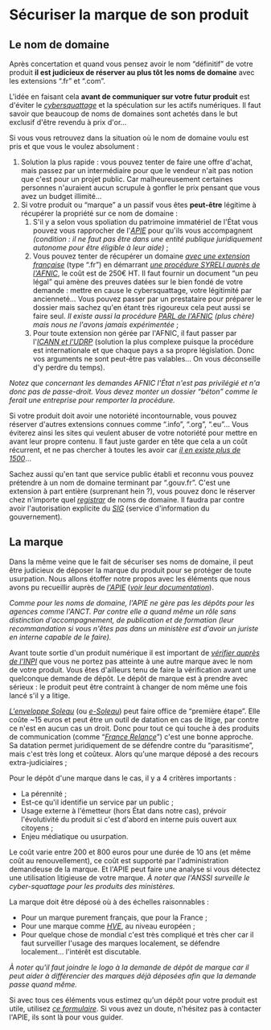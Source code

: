
# Sécuriser la marque de son produit

## Le nom de domaine

Après concertation et quand vous pensez avoir le nom “définitif” de votre produit **il est judicieux de réserver au plus tôt les noms de domaine** avec les extensions “.fr” et “.com”.

L'idée en faisant cela **avant de communiquer sur votre futur produit** est d'éviter le [_cybersquattage_](https://fr.wikipedia.org/wiki/Cybersquattage) et la spéculation sur les actifs numériques. Il faut savoir que beaucoup de noms de domaines sont achetés dans le but exclusif d'être revendu à prix d'or…

Si vous vous retrouvez dans la situation où le nom de domaine voulu est pris et que vous le voulez absolument :

1.  Solution la plus rapide : vous pouvez tenter de faire une offre d'achat, mais passez par un intermédiaire pour que le vendeur n'ait pas notion que c'est pour un projet public. Car malheureusement certaines personnes n'auraient aucun scrupule à gonfler le prix pensant que vous avez un budget illimité…
2.  Si votre produit ou “marque” a un passif vous êtes **peut-être** légitime à récupérer la propriété sur ce nom de domaine :
    1.  S'il y a selon vous spoliation du patrimoine immatériel de l'État vous pouvez vous rapprocher de l'[_APIE_](https://www.economie.gouv.fr/apie) pour qu'ils vous accompagnent _(condition : il ne faut pas être dans une entité publique juridiquement autonome pour être éligible à leur aide)_ ;
    2.  Vous pouvez tenter de récupérer un domaine [_avec une extension française_](https://www.afnic.fr/produits-services/noms-domaines-ultramarins/autres-noms-domaines/) (type “.fr”) en démarrant [_une procédure SYRELI auprès de l'AFNIC_](https://syreli.fr/), le coût est de 250€ HT. Il faut fournir un document “un peu légal” qui amène des preuves datées sur le bien fondé de votre demande : mettre en cause le cybersquattage, votre légitimité par ancienneté… Vous pouvez passer par un prestataire pour préparer le dossier mais sachez qu'en étant très rigoureux cela peut aussi se faire seul. _Il existe aussi la procédure [PARL de l'AFNIC](https://www.afnic.fr/noms-de-domaine/resoudre-un-litige/parl/) (plus chère) mais nous ne l'avons jamais expérimentée_ ;
    3.  Pour toute extension non gérée par l'AFNIC, il faut passer par l'[_ICANN et l'UDRP_](https://www.icann.org/resources/pages/help/dndr/udrp-en) (solution la plus complexe puisque la procédure est internationale et que chaque pays a sa propre législation. Donc vos arguments ne sont peut-être pas valables… On vous déconseille d'y perdre du temps).

_Notez que concernant les demandes AFNIC l'État n'est pas privilégié et n'a donc pas de passe-droit. Vous devez monter un dossier “béton” comme le ferait une entreprise pour remporter la procédure._

Si votre produit doit avoir une notoriété incontournable, vous pouvez réserver d'autres extensions connues comme “.info”, “.org”, “.eu”... Vous éviterez ainsi les sites qui veulent abuser de votre notoriété pour mettre en avant leur propre contenu. Il faut juste garder en tête que cela a un coût récurrent, et ne pas chercher à toutes les avoir car [_il en existe plus de 1500_](https://en.wikipedia.org/wiki/List_of_Internet_top-level_domains)…

Sachez aussi qu'en tant que service public établi et reconnu vous pouvez prétendre à un nom de domaine terminant par “.gouv.fr”. C'est une extension à part entière (surprenant hein ?), vous pouvez donc le réserver chez n'importe quel [_registrar_](https://en.wikipedia.org/wiki/Domain_name_registrar) de noms de domaine. Il faudra par contre avoir l'autorisation explicite du [_SIG_](https://www.gouvernement.fr/service-d-information-du-gouvernement-sig) (service d'information du gouvernement).

## La marque

Dans la même veine que le fait de sécuriser ses noms de domaine, il peut être judicieux de déposer la marque du produit pour se protéger de toute usurpation. Nous allons étoffer notre propos avec les éléments que nous avons pu recueillir auprès de [_l'APIE_](https://www.economie.gouv.fr/apie) ([_voir leur documentation_](https://www.economie.gouv.fr/apie/marques-publiques-publications)).

_Comme pour les noms de domaine, l'APIE ne gère pas les dépôts pour les agences comme l'ANCT. Par contre elle a quand même un rôle sans distinction d'accompagnement, de publication et de formation (leur recommandation si vous n'êtes pas dans un ministère est d'avoir un juriste en interne capable de le faire)._

<CaptionedImage
  src={TrademarkDecisionTree}
  alt=""
  caption="Savoir si un dépôt de marque est justifié"
  source="https://www.economie.gouv.fr/files/files/directions_services/apie/marques/publications/Marques_publiques_comment_les_proteger.pdf"
/>

Avant toute sortie d'un produit numérique il est important de [_vérifier auprès de l'INPI_](https://data.inpi.fr/recherche_avancee/marques) que vous ne portez pas atteinte à une autre marque avec le nom de votre produit. Vous êtes d'ailleurs tenu de faire la vérification avant une quelconque demande de dépôt. Le dépôt de marque est à prendre avec sérieux : le produit peut être contraint à changer de nom même une fois lancé s'il y a litige.

[_L'enveloppe Soleau_](https://www.inpi.fr/proteger-vos-creations/lenveloppe-soleau/enveloppe-soleau) (ou [_e-Soleau_](https://www.inpi.fr/services-et-prestations/e-soleau)) peut faire office de “première étape”. Elle coûte ~15 euros et peut être un outil de datation en cas de litige, par contre ce n'est en aucun cas un droit. Donc pour tout ce qui touche à des produits de communication (comme “[_France Relance_](https://www.gouvernement.fr/les-priorites/france-relance)”) c'est une bonne approche. Sa datation permet juridiquement de se défendre contre du “parasitisme”, mais c'est très long et coûteux. Alors qu'une marque déposé a des recours extra-judiciaires ;

Pour le dépôt d'une marque dans le cas, il y a 4 critères importants :

- La pérennité ;
- Est-ce qu'il identifie un service par un public ;
- Usage externe à l'émetteur (hors État dans notre cas), prévoir l'évolutivité du produit si c'est d'abord en interne puis ouvert aux citoyens ;
- Enjeu médiatique ou usurpation.

Le coût varie entre 200 et 800 euros pour une durée de 10 ans (et même coût au renouvellement), ce coût est supporté par l'administration demandeuse de la marque. Et l'APIE peut faire une analyse si vous détectez une utilisation litigieuse de votre marque. _À noter que l'ANSSI surveille le cyber-squattage pour les produits des ministères._

La marque doit être déposé où à des échelles raisonnables :

- Pour un marque purement français, que pour la France ;
- Pour une marque comme [_HVE_](https://agriculture.gouv.fr/tout-savoir-sur-la-haute-valeur-environnementale-hve), au niveau européen ;
- Pour quelque chose de mondial c'est très compliqué et très cher car il faut surveiller l'usage des marques localement, se défendre localement… l'intérêt est discutable.

_À noter qu'il faut joindre le logo à la demande de dépôt de marque car il peut aider à différencier des marques déjà déposées afin que la demande passe quand même._

Si avec tous ces éléments vous estimez qu'un dépôt pour votre produit est utile, utilisez [_ce formulaire_](https://www.economie.gouv.fr/apie/contact/saisine-pour-un-depot-de-marque-publique). Si vous avez un doute, n'hésitez pas à contacter l'APIE, ils sont là pour vous guider.
